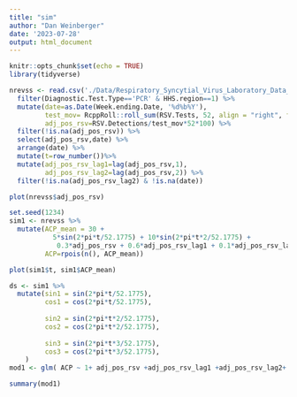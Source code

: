 ```yaml
---
title: "sim"
author: "Dan Weinberger"
date: '2023-07-28'
output: html_document
---
```


```r
knitr::opts_chunk$set(echo = TRUE)
library(tidyverse)
```

```r
nrevss <- read.csv('./Data/Respiratory_Syncytial_Virus_Laboratory_Data__NREVSS_.csv') %>%
  filter(Diagnostic.Test.Type=='PCR' & HHS.region==1) %>%
  mutate(date=as.Date(Week.ending.Date, '%d%b%Y'),
         test_mov= RcppRoll::roll_sum(RSV.Tests, 52, align = "right", fill = NA),
         adj_pos_rsv=RSV.Detections/test_mov*52*100) %>%
  filter(!is.na(adj_pos_rsv)) %>%
  select(adj_pos_rsv,date) %>%
  arrange(date) %>%
  mutate(t=row_number())%>%
  mutate(adj_pos_rsv_lag1=lag(adj_pos_rsv,1),
         adj_pos_rsv_lag2=lag(adj_pos_rsv,2)) %>%
  filter(!is.na(adj_pos_rsv_lag2) & !is.na(date))

plot(nrevss$adj_pos_rsv)
```

```r
set.seed(1234)
sim1 <- nrevss %>%
  mutate(ACP_mean = 30 + 
           5*sin(2*pi*t/52.1775) + 10*sin(2*pi*t*2/52.1775) +
            0.3*adj_pos_rsv + 0.6*adj_pos_rsv_lag1 + 0.1*adj_pos_rsv_lag2,
         ACP=rpois(n(), ACP_mean))

plot(sim1$t, sim1$ACP_mean)
```


```r

ds <- sim1 %>%
  mutate(sin1 = sin(2*pi*t/52.1775),
         cos1 = cos(2*pi*t/52.1775),
         
         sin2 = sin(2*pi*t*2/52.1775),
         cos2 = cos(2*pi*t*2/52.1775),
         
         sin3 = sin(2*pi*t*3/52.1775),
         cos3 = cos(2*pi*t*3/52.1775),
    )
mod1 <- glm( ACP ~ 1+ adj_pos_rsv +adj_pos_rsv_lag1 +adj_pos_rsv_lag2+ sin1 + cos1 +sin2 +cos2  ,data=ds, family=gaussian(link="identity")) 

summary(mod1)
```

